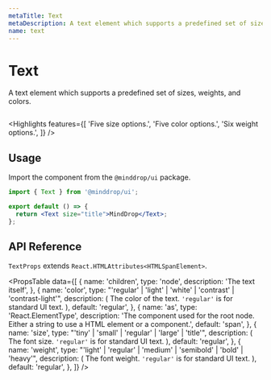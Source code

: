 ```yaml
---
metaTitle: Text
metaDescription: A text element which supports a predefined set of sizes, wights, and colors.
name: text
---
```


# Text

<Description>
  A text element which supports a predefined set of sizes, weights,
  and colors.
</Description>

<HeroContainer>
  <TextDemo />
</HeroContainer>

```jsx hero template=TextDemo

```

<Highlights
  features={[
    'Five size options.',
    'Five color options.',
    'Six weight options.',
  ]}
/>

## Usage

Import the component from the `@minddrop/ui` package.

```jsx
import { Text } from '@minddrop/ui';

export default () => {
  return <Text size="title">MindDrop</Text>;
};
```

## API Reference

`TextProps` extends `React.HTMLAttributes<HTMLSpanElement>`.

<PropsTable
  data={[
    {
      name: 'children',
      type: 'node',
      description: 'The text itself',
    },
    {
      name: 'color',
      type: "'regular' | 'light' | 'white' | 'contrast' | 'contrast-light'",
      description: (
        <span>
          The color of the text. <code>'regular'</code> is for
          standard UI text.
        </span>
      ),
      default: 'regular',
    },
    {
      name: 'as',
      type: 'React.ElementType',
      description:
        'The component used for the root node. Either a string to use a HTML element or a component.',
      default: 'span',
    },
    {
      name: 'size',
      type: "'tiny' | 'small' | 'regular' | 'large' | 'title'",
      description: (
        <span>
          The font size. <code>'regular'</code> is for standard UI
          text.
        </span>
      ),
      default: 'regular',
    },
    {
      name: 'weight',
      type: "'light' | 'regular' | 'medium' | 'semibold' | 'bold' | 'heavy'",
      description: (
        <span>
          The font weight. <code>'regular'</code> is for standard UI
          text.
        </span>
      ),
      default: 'regular',
    },
  ]}
/>
